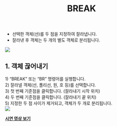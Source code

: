 ﻿---
title: BREAK
---


[image1]: ../../../../../assets/images/commands/break/image1.png
[image2]: ../../../../../assets/images/commands/break/image2.png


* 선택한 객체(선)를 두 점을 지정하여 잘라냅니다.  
* 잘라낸 후 객체는 두 개의 별도 객체로 분리됩니다.

![][image1]

## **1\. 객체 끊어내기**

1\) “BREAK” 또는 “BR” 명령어를 실행합니다.  
2\) 잘라낼 객체(선, 폴리선, 원, 호 등)를 선택합니다.  
3\) 첫 번째 기준점을 클릭합니다. (잘라내기 시작 위치)  
4\) 두 번째 기준점을 클릭합니다. (잘라내기 끝 위치)  
5\) 지정한 두 점 사이가 제거되고, 객체가 두 개로 분리됩니다.  
![][image2]

[**<Icon name="youtube" class="emoji"/> 시연 영상 보기**](https://youtu.be/EkyQZYwNQlA) 
